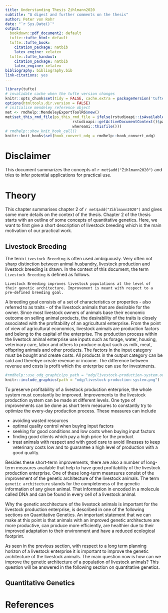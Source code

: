 ```yaml
---
title: Understanding Thesis Zihlmann2020
subtitle: "A digest and further comments on the thesis"
author: Peter von Rohr
date: "`r Sys.Date()`"
output:
  bookdown::pdf_document2: default  
  tufte::tufte_html: default
  tufte::tufte_book:
    citation_package: natbib
    latex_engine: xelatex
  tufte::tufte_handout:
    citation_package: natbib
    latex_engine: xelatex
bibliography: bibliography.bib
link-citations: yes
---
```


```r
library(tufte)
# invalidate cache when the tufte version changes
knitr::opts_chunk$set(tidy = FALSE, cache.extra = packageVersion('tufte'))
options(htmltools.dir.version = FALSE)
# initialise mendeley reference object
met <- rmdhelp::MendeleyExportToolR6$new()
met$set_this_rmd_file(ps_this_rmd_file = ifelse(rstudioapi::isAvailable(),
                              rstudioapi::getActiveDocumentContext()$path,
                              whereami::thisfile()))
# rmdhelp::show_knit_hook_call()
knitr::knit_hooks$set(hook_convert_odg = rmdhelp::hook_convert_odg)
```

# Disclaimer
This document summarizes the concepts of `r met$add("Zihlmann2020")` and tries to infer potential applications for practical use.


# Theory
This chapter summarises chapter 2 of `r met$add("Zihlmann2020")` and gives some more details on the context of the thesis. Chapter 2 of the thesis starts with an outline of some concepts of quantitative genetics. Here, we want to first give a short description of livestock breeding which is the main motivation of our practical work.

## Livestock Breeding
The term `Livestock Breeding` is often used ambiguously. Very often not sharp distinction between animal husbandry, livestock production and livestock breeding is drawn. In the context of this document, the term `Livestock Breeding` is defined as follows.

```definition
Livestock Breeding improves livestock populations at the level of their genetic architecture. Improvement is meant with respect to a pre-defined breeding goal.
```

A breeding goal consists of a set of characteristics or properties - also referred to as traits - of the livestock animals that are desirable for the owner. Since most livestock owners of animals base their economic outcome on selling animal products, the desirability of the traits is closely associated with the profitability of an agricultural enterprise. From the point of view of agricultural economics, livestock animals are production factors and belong to the capital of the enterprise. The production process within the livestock animal enterprise use inputs such as forage, water, housing, veterinary care, labor and others to produce output such as milk, meat, offspring animals and other products. The factors in the input category must be bought and create costs. All products in the output category can be sold and therebye create revenue or income. The difference between revenue and costs is profit which the enterprise can use for investments. 

```r
#rmdhelp::use_odg_graphic(ps_path = "odg/livestock-production-system.odg")
knitr::include_graphics(path = "odg/livestock-production-system.png")
```

To preserve profitability of a livestock production enterprise, the whole system must constantly be improved. Improvements to the livestock production system can be made at different levels. One type of improvements can be done as short term measures to constantly try to optimize the every-day production process. These measures can include

* avoiding wasted resources
* optimal quality control when buying input factors
* seeking for good conditions and low costs when buying input factors
* finding good clients which pay a high price for the product
* treat animals with respect and with good care to avoid illnesses to keep veterinary costs low and to guarantee a high level of production with a good quality.

Besides these short-term improvements, there are also a number of long-term measures available that help to have good profitability of the livestock production enterprise. One of these long-term meansures consist of the improvement of the genetic architecture of the livestock animals. The term `genetic architecture` stands for the completeness of the genetic information of any given animal. That information in encoded in a molecule called DNA and can be found in every cell of a livestock animal. 

Why the genetic arcchitecture of the livestock animals is important for the livestock production enterprise, is described in one of the following sections on Quantitative Genetics. An important statement that we can make at this point is that animals with an improved genetic architecture are more productive, can produce more efficiently, are healthier due to their improved adaptation to their environment and have a reduced ecological footprint.

As seen in the previous section, with respect to a long term planning horizon of a livestock enterprise it is important to improve the genetic architecture of the livestock animals. The main question now is how can we improve the genetic architecture of a population of livestock animals? This question will be answered in the following section on quantitative genetics.


## Quantitative Genetics



# References  
